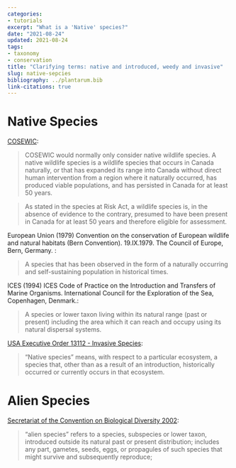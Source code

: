 ```yaml
---
categories: 
- tutorials
excerpt: "What is a 'Native' species?"
date: "2021-08-24"
updated: 2021-08-24
tags: 
- taxonomy
- conservation
title: "Clarifying terms: native and introduced, weedy and invasive"
slug: native-sepcies
bibliography: ../plantarum.bib
link-citations: true
---
```


# Native Species

[COSEWIC](https://www.cosewic.ca/index.php/en-ca/assessment-process/wildlife-species-assessment-process-categories-guidelines/determining-eligibility-status-assessment.html):

> COSEWIC would normally only consider native wildlife species. A native
> wildlife species is a wildlife species that occurs in Canada naturally,
> or that has expanded its range into Canada without direct human
> intervention from a region where it naturally occurred, has produced
> viable populations, and has persisted in Canada for at least 50 years.  


> As stated in the species at Risk Act, a wildlife species is, in the
> absence of evidence to the contrary, presumed to have been present in
> Canada for at least 50 years and therefore eligible for assessment.


European Union (1979) Convention on the conservation of European wildlife
and natural habitats (Bern Convention). 19.IX.1979. The Council of Europe,
Bern, Germany. :

> A species that has been observed in the form of a naturally occurring and
> self-sustaining population in historical times. 



ICES (1994) ICES Code of Practice on the Introduction and Transfers of
Marine Organisms. International Council for the Exploration of the Sea,
Copenhagen, Denmark.: 

> A species or lower taxon living within its natural range (past or
> present) including the area which it can reach and occupy using its
> natural dispersal systems.

[USA Executive Order 13112 - Invasive Species](https://www.invasivespeciesinfo.gov/executive-order-13112-section-1-definitions):

> "Native species" means, with respect to a particular ecosystem, a species
> that, other than as a result of an introduction, historically occurred or
> currently occurs in that ecosystem.

# Alien Species

[Secretariat of the Convention on Biological Diversity
2002](https://www.cbd.int/decision/cop/?id=7197):

> "alien species" refers to a species, subspecies or lower taxon,
> introduced outside its natural past or present distribution; includes any
> part, gametes, seeds, eggs, or propagules of such species that might
> survive and subsequently reproduce;
